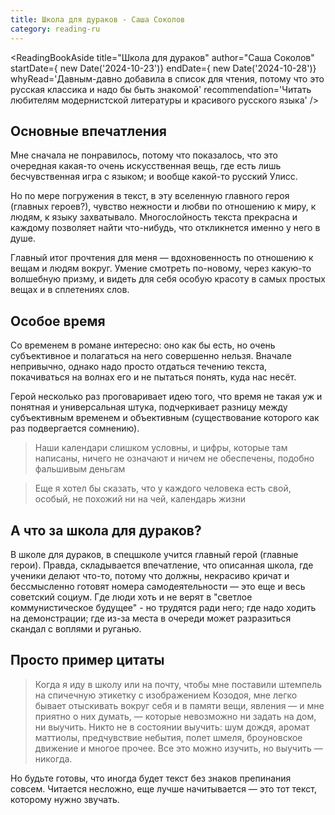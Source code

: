 ```yaml
---
title: Школа для дураков - Саша Соколов
category: reading-ru
---
```



<ReadingBookAside title="Школа для дураков" author="Саша Соколов"
                  startDate={ new Date('2024-10-23')}
                  endDate={ new Date('2024-10-28')}
                  whyRead='Давным-давно добавила в список для чтения, потому что это русская классика и надо бы быть знакомой'
                  recommendation='Читать любителям модернистской литературы и красивого русского языка' />

## Основные впечатления
Мне сначала не понравилось, потому что показалось, что это очередная какая-то
очень искусственная вещь, где есть лишь бесчувственная игра с языком; и вообще
какой-то русский Улисс.

Но по мере погружения в текст, в эту вселенную главного героя (главных героев?),
чувство нежности и любви по отношению к миру, к людям, к языку захватывало.
Многослойность текста прекрасна и каждому позволяет найти что-нибудь, что откликнется
именно у него в душе.

Главный итог прочтения для меня — вдохновенность по отношению к вещам и людям вокруг.
Умение смотреть по-новому, через какую-то волшебную призму, и видеть
для себя особую красоту в самых простых вещах и в сплетениях слов.

## Особое время
Со временем в романе интересно: оно как бы есть, но очень субъективное и
полагаться на него совершенно нельзя. Вначале непривычно, однако надо просто отдаться
течению текста, покачиваться на волнах его и не пытаться понять, куда нас несёт.

Герой несколько раз проговаривает идею того, что время не такая уж и понятная и
универсальная штука, подчеркивает разницу между субъективным временем и объективным
(существование которого как раз подвергается сомнению).

>  Наши календари слишком условны, и цифры, которые там написаны, ничего не означают и ничем не обеспечены, подобно фальшивым деньгам

> Еще я хотел бы сказать, что у каждого человека есть свой, особый, не похожий ни на чей, календарь жизни


## А что за школа для дураков?
В школе для дураков, в спецшколе учится главный герой (главные герои).
Правда, складывается впечатление, что описанная школа, где ученики делают что-то,
потому что должны, некрасиво кричат и бессмысленно готовят номера самодеятельности —
это еще и весь советский социум. Где люди хоть и не верят в "светлое коммунистическое
будущее" - но трудятся ради него; где надо ходить на демонстрации; где из-за места в
очереди может разразиться скандал с воплями и руганью.

## Просто пример цитаты
> Когда я иду в школу или на почту, чтобы мне поставили штемпель на спичечную этикетку с изображением Козодоя, мне легко бывает отыскивать вокруг себя и в памяти вещи, явления — и мне приятно о них думать, — которые невозможно ни задать на дом, ни выучить. Никто не в состоянии выучить: шум дождя, аромат маттиолы, предчувствие небытия, полет шмеля, броуновское движение и многое прочее. Все это можно изучить, но выучить — никогда.

Но будьте готовы, что иногда будет текст без знаков препинания совсем. Читается несложно,
еще лучше начитывается — это тот текст, которому нужно звучать.
